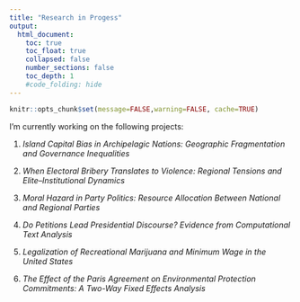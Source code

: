```yaml
---
title: "Research in Progess"
output:
  html_document:
    toc: true
    toc_float: true
    collapsed: false
    number_sections: false
    toc_depth: 1
    #code_folding: hide
---
```


```r
knitr::opts_chunk$set(message=FALSE,warning=FALSE, cache=TRUE)
```

I'm currently working on the following projects:

1.  *Island Capital Bias in Archipelagic Nations: Geographic Fragmentation and Governance Inequalities*

2.  *When Electoral Bribery Translates to Violence: Regional Tensions and Elite--Institutional Dynamics*

3.  *Moral Hazard in Party Politics: Resource Allocation Between National and Regional Parties*

4.  *Do Petitions Lead Presidential Discourse? Evidence from Computational Text Analysis*

5.  *Legalization of Recreational Marijuana and Minimum Wage in the United States*

6.  *The Effect of the Paris Agreement on Environmental Protection Commitments: A Two-Way Fixed Effects Analysis*

